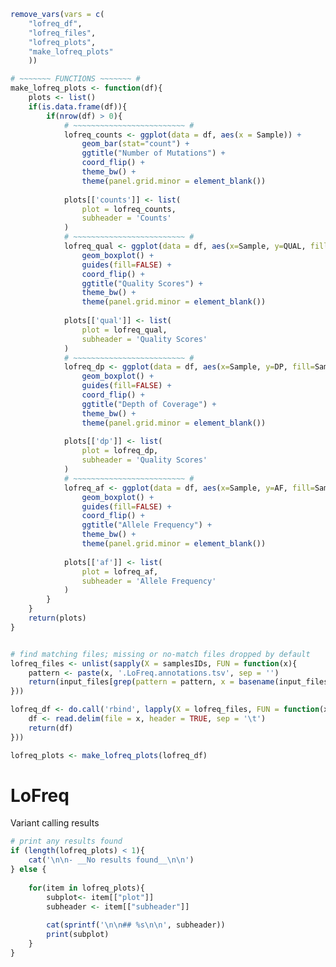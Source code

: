 ```r
remove_vars(vars = c(
    "lofreq_df",
    "lofreq_files",
    "lofreq_plots",
    "make_lofreq_plots"
    ))

# ~~~~~~~ FUNCTIONS ~~~~~~~ #
make_lofreq_plots <- function(df){
    plots <- list()
    if(is.data.frame(df)){
        if(nrow(df) > 0){
            # ~~~~~~~~~~~~~~~~~~~~~~~~~ # 
            lofreq_counts <- ggplot(data = df, aes(x = Sample)) +
                geom_bar(stat="count") + 
                ggtitle("Number of Mutations") + 
                coord_flip() +
                theme_bw() +
                theme(panel.grid.minor = element_blank()) 
            
            plots[['counts']] <- list(
                plot = lofreq_counts,
                subheader = 'Counts'
            )
            # ~~~~~~~~~~~~~~~~~~~~~~~~~ # 
            lofreq_qual <- ggplot(data = df, aes(x=Sample, y=QUAL, fill=Sample)) + 
                geom_boxplot() + 
                guides(fill=FALSE) + 
                coord_flip() + 
                ggtitle("Quality Scores") + 
                theme_bw() +
                theme(panel.grid.minor = element_blank())
            
            plots[['qual']] <- list(
                plot = lofreq_qual,
                subheader = 'Quality Scores'
            )
            # ~~~~~~~~~~~~~~~~~~~~~~~~~ # 
            lofreq_dp <- ggplot(data = df, aes(x=Sample, y=DP, fill=Sample)) + 
                geom_boxplot() + 
                guides(fill=FALSE) + 
                coord_flip() + 
                ggtitle("Depth of Coverage") + 
                theme_bw() +
                theme(panel.grid.minor = element_blank())
            
            plots[['dp']] <- list(
                plot = lofreq_dp,
                subheader = 'Quality Scores'
            )
            # ~~~~~~~~~~~~~~~~~~~~~~~~~ # 
            lofreq_af <- ggplot(data = df, aes(x=Sample, y=AF, fill=Sample)) + 
                geom_boxplot() + 
                guides(fill=FALSE) + 
                coord_flip() + 
                ggtitle("Allele Frequency") + 
                theme_bw() +
                theme(panel.grid.minor = element_blank())
            
            plots[['af']] <- list(
                plot = lofreq_af,
                subheader = 'Allele Frequency'
            )
        }
    }
    return(plots)
}


# find matching files; missing or no-match files dropped by default
lofreq_files <- unlist(sapply(X = samplesIDs, FUN = function(x){
    pattern <- paste(x, '.LoFreq.annotations.tsv', sep = '')
    return(input_files[grep(pattern = pattern, x = basename(input_files))])
}))

lofreq_df <- do.call('rbind', lapply(X = lofreq_files, FUN = function(x){
    df <- read.delim(file = x, header = TRUE, sep = '\t')
    return(df)
}))

lofreq_plots <- make_lofreq_plots(lofreq_df)
```

# LoFreq

Variant calling results

```r
# print any results found
if (length(lofreq_plots) < 1){
    cat('\n\n- __No results found__\n\n')
} else {
    
    for(item in lofreq_plots){
        subplot<- item[["plot"]]
        subheader <- item[["subheader"]]
        
        cat(sprintf('\n\n## %s\n\n', subheader))
        print(subplot)
    }
}
```

